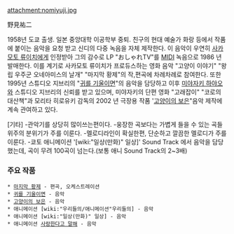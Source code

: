 attachment:nomiyuji.jpg

野見祐二

1958년 도쿄 출생. 
일본 중앙대학 이공학부 중퇴. 친구의 현대 예술가 화랑 등에서 작품에 붙이는 음악을 요청 받고 신디의 다중 녹음을 자체 제작한다. 이 음악이 우연히 [[사카모토 류이치]]에게 인정받아 그의 감수로 LP "おしゃれTV"를 [[MIDI]] 녹음으로 1986 년 발매한다. 이를 계기로 사카모토 류이치가 프로듀스하는 영화 음악 "고양이 이야기" "왕립 우주군 오네아미스의 날개" "마지막 황제"의 작,편곡에 차례차례로 참여한다. 또한 1995년 스튜디오 지브리의 "[[귀를 기울이면]]"의 음악을 담당하고 이후 [[미야자키 하야오]]와 스튜디오 지브리의 신뢰를 받고 있으며, 미야자키의 단편 영화 "고래잡이" "코로의 대산책"과 모리타 히로유키 감독의 2002 년 극장용 작품 '[[고양이의 보은]]"음악 제작에 계속 관여하고 있다.

[기타]
-관악기를 상당히 많이쓰는편이다.
-웅장한 곡보다는 가볍게 들을 수 있는 곡들 위주의 분위기가 주를 이룬다.
-멜로디라인이 확실한편, 단순하고 깔끔한 멜로디가 주를 이룬다.
-쿄토 애니메이션 '[wiki:"일상(만화)" 일상]' Sound Track 에서 음악을 담당했는데, 곡이 무려 100곡이 넘는다.(보통 애니 Sound Track의 2~3배)

=== 주요 작품 === 
 * [[마지막 황제]] - 편곡, 오케스트레이션
 * [[귀를 기울이면]] - 음악
 * [[고양이의 보은]] - 음악
 * 애니메이션 [wiki:"우리들의/애니메이션"우리들의] - 음악
 * 애니메이션 [wiki:"일상(만화)" 일상] - 음악
 * 애니메이션 [[사랑한다고 말해]] - 음악
